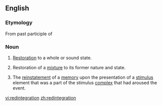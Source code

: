 ==English==
===Etymology===
From {{etyl|la}} {{term|redintegratus||lang=la}} past participle of {{term|redintegro||lang=la|to restore, to renew, to repair}}

===Noun===
{{en-noun}}

# [[restoration|Restoration]] to a whole or sound state. 
# {{chemistry}} Restoration of a [[mixture]] to its former nature and state. 
# {{psychology}} The [[reinstatement]] of a [[memory]] upon the presentation of a [[stimulus]] element that was a part of the stimulus [[complex]] that had aroused the event.

[[vi:redintegration]]
[[zh:redintegration]]